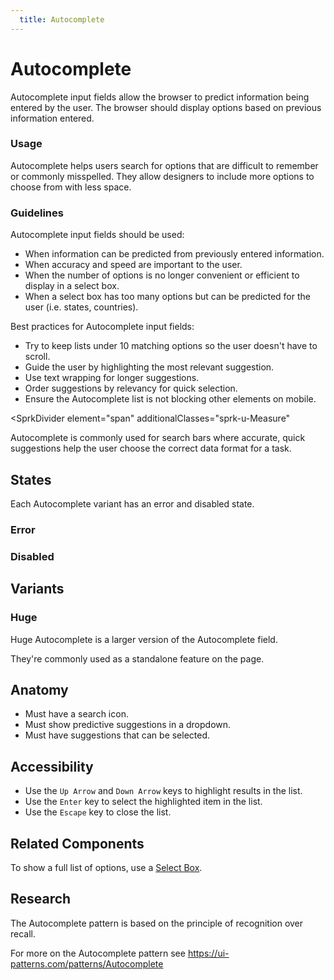 ```yaml
---
  title: Autocomplete
---
```


# Autocomplete

Autocomplete input fields allow the browser to predict information being
entered by the user. The browser should display options based on
previous information entered.

<ComponentPreview
  componentName="autocomplete--default-story"
  hasHTML
  minHeight="15rem"
/>

### Usage

Autocomplete helps users search for options that are difficult to remember or
commonly misspelled. They allow designers to include more options to choose
from with less space.

### Guidelines

Autocomplete input fields should be used:

- When information can be predicted from previously entered information.
- When accuracy and speed are important to the user.
- When the number of options is no longer convenient or efficient to display
in a select box.
- When a select box has too many options but can be predicted for the user
(i.e. states, countries).

Best practices for Autocomplete input fields:

- Try to keep lists under 10 matching options so the user doesn't have to
scroll.
- Guide the user by highlighting the most relevant suggestion.
- Use text wrapping for longer suggestions.
- Order suggestions by relevancy for quick selection.
- Ensure the Autocomplete list is not blocking other elements on mobile.

<SprkDivider
 element="span"
 additionalClasses="sprk-u-Measure"
></SprkDivider>

Autocomplete is commonly used for search bars where accurate, quick suggestions
help the user choose the correct data format for a task.

<ComponentPreview
  componentName="autocomplete--default-story"
  hasHTML
  minHeight="15rem"
/>

## States

Each Autocomplete variant has an error and disabled state.

### Error
<ComponentPreview
  componentName="autocomplete--default-invalid"
  hasHTML
/>

### Disabled
<ComponentPreview
  componentName="autocomplete--default-disabled"
  hasHTML
/>

## Variants

### Huge

Huge Autocomplete is a larger version of the Autocomplete field.

They're commonly used as a standalone feature on the page.

<ComponentPreview
  componentName="autocomplete--huge"
  hasHTML
  minHeight="27rem"
/>

## Anatomy

- Must have a search icon.
- Must show predictive suggestions in a dropdown.
- Must have suggestions that can be selected.

## Accessibility

- Use the `Up Arrow` and `Down Arrow` keys to highlight results in the list.
- Use the `Enter` key to select the highlighted item in the list.
- Use the `Escape` key to close the list.

## Related Components

To show a full list of options, use a [Select Box](https://sparkdesignsystem.com/using-spark/components/input#select-box).

## Research

The Autocomplete pattern is based on the principle of recognition over recall.

For more on the Autocomplete pattern see
https://ui-patterns.com/patterns/Autocomplete